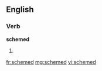 ==English==

===Verb===
'''schemed'''

# {{past of|scheme}}

[[fr:schemed]]
[[mg:schemed]]
[[vi:schemed]]